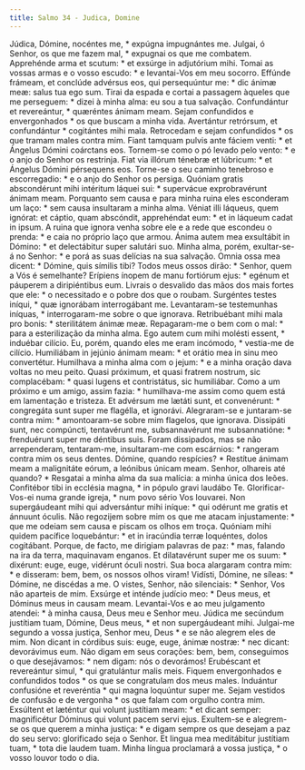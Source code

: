```yaml
---
title: Salmo 34 - Judica, Domine
---
```


<div class="grid grid-cols-2 gap-5">
  <span class="col-6 dropcaps text-justify">
    Júdica, Dómine, nocéntes me, * expúgna impugnántes me.
  </span>
  <span class="col-6 dropcaps text-justify">
    Julgai, ó Senhor, os que me fazem mal, * expugnai os que me combatem.
  </span>
  <span class="col-6 text-justify">
    Apprehénde arma et scutum: * et exsúrge in adjutórium mihi.
  </span>
  <span class="col-6 text-justify">
    Tomai as vossas armas e o vosso escudo: * e levantai-Vos em meu socorro.
  </span>
  <span class="col-6 text-justify">
    Effúnde frámeam, et conclúde advérsus eos, qui persequúntur me: * dic ánimæ
    meæ: salus tua ego sum.
  </span>
  <span class="col-6 text-justify">
    Tirai da espada e cortai a passagem àqueles que me perseguem: * dizei à
    minha alma: eu sou a tua salvação.
  </span>
  <span class="col-6 text-justify">
    Confundántur et revereántur, * quæréntes ánimam meam.
  </span>
  <span class="col-6 text-justify">
    Sejam confundidos e envergonhados * os que buscam a minha vida.
  </span>
  <span class="col-6 text-justify">
    Avertántur retrórsum, et confundántur * cogitántes mihi mala.
  </span>
  <span class="col-6 text-justify">
    Retrocedam e sejam confundidos * os que tramam males contra mim.
  </span>
  <span class="col-6 text-justify">
    Fiant tamquam pulvis ante fáciem venti: * et Ángelus Dómini coárctans eos.
  </span>
  <span class="col-6 text-justify">
    Tornem-se como o pó levado pelo vento: * e o anjo do Senhor os restrinja.
  </span>
  <span class="col-6 text-justify">
    Fiat via illórum ténebræ et lúbricum: * et Ángelus Dómini pérsequens eos.
  </span>
  <span class="col-6 text-justify">
    Torne-se o seu caminho tenebroso e escorregadio: * e o anjo do Senhor os
    persiga.
  </span>
  <span class="col-6 text-justify">
    Quóniam gratis abscondérunt mihi intéritum láquei sui: * supervácue
    exprobravérunt ánimam meam.
  </span>
  <span class="col-6 text-justify">
    Porquanto sem causa e para minha ruina eles esconderam um laço: * sem causa
    insultaram a minha alma.
  </span>
  <span class="col-6 text-justify">
    Véniat illi láqueus, quem ignórat: et cáptio, quam abscóndit, apprehéndat
    eum: * et in láqueum cadat in ipsum.
  </span>
  <span class="col-6 text-justify">
    A ruina que ignora venha sobre ele e a rede que escondeu o prenda: * e caia
    no próprio laço que armou.
  </span>
  <span class="col-6 text-justify">
    Ánima autem mea exsultábit in Dómino: * et delectábitur super salutári suo.
  </span>
  <span class="col-6 text-justify">
    Minha alma, porém, exultar-se-á no Senhor: * e porá as suas delícias na sua
    salvação.
  </span>
  <span class="col-6 text-justify">
    Omnia ossa mea dicent: * Dómine, quis símilis tibi?
  </span>
  <span class="col-6 text-justify">
    Todos meus ossos dirão: * Senhor, quem a Vós é semelhante?
  </span>
  <span class="col-6 text-justify">
    Erípiens ínopem de manu fortiórum ejus: * egénum et páuperem a diripiéntibus
    eum.
  </span>
  <span class="col-6 text-justify">
    Livrais o desvalido das mãos dos mais fortes que ele: * o necessitado e o
    pobre dos que o roubam.
  </span>
  <span class="col-6 text-justify">
    Surgéntes testes iníqui, * quæ ignorábam interrogábant me.
  </span>
  <span class="col-6 text-justify">
    Levantaram-se testemunhas iníquas, * interrogaram-me sobre o que ignorava.
  </span>
  <span class="col-6 text-justify">
    Retribuébant mihi mala pro bonis: * sterilitátem ánimæ meæ.
  </span>
  <span class="col-6 text-justify">
    Repagaram-me o bem com o mal: * para a esterilização da minha alma.
  </span>
  <span class="col-6 text-justify">
    Ego autem cum mihi molésti essent, * induébar cilício.
  </span>
  <span class="col-6 text-justify">
    Eu, porém, quando eles me eram incómodo, * vestia-me de cilício.
  </span>
  <span class="col-6 text-justify">
    Humiliábam in jejúnio ánimam meam: * et orátio mea in sinu meo convertétur.
  </span>
  <span class="col-6 text-justify">
    Humilhava a minha alma com o jejum: * e a minha oração dava voltas no meu
    peito.
  </span>
  <span class="col-6 text-justify">
    Quasi próximum, et quasi fratrem nostrum, sic complacébam: * quasi lugens et
    contristátus, sic humiliábar.
  </span>
  <span class="col-6 text-justify">
    Como a um próximo e um amigo, assim fazia: * humilhava-me assim como quem
    está em lamentação e tristeza.
  </span>
  <span class="col-6 text-justify">
    Et advérsum me lætáti sunt, et convenérunt: * congregáta sunt super me
    flagélla, et ignorávi.
  </span>
  <span class="col-6 text-justify">
    Alegraram-se e juntaram-se contra mim: * amontoaram-se sobre mim flagelos,
    que ignorava.
  </span>
  <span class="col-6 text-justify">
    Dissipáti sunt, nec compúncti, tentavérunt me, subsannavérunt me
    subsannatióne: * frenduérunt super me déntibus suis.
  </span>
  <span class="col-6 text-justify">
    Foram dissipados, mas se não arrependeram, tentaram-me, insultaram-me com
    escárnios: * rangeram contra mim os seus dentes.
  </span>
  <span class="col-6 text-justify">
    Dómine, quando respícies? * Restítue ánimam meam a malignitáte eórum, a
    leónibus únicam meam.
  </span>
  <span class="col-6 text-justify">
    Senhor, olhareis até quando? * Resgatai a minha alma da sua malícia: a minha
    única dos leões.
  </span>
  <span class="col-6 text-justify">
    Confitébor tibi in ecclésia magna, * in pópulo gravi laudábo Te.
  </span>
  <span class="col-6 text-justify">
    Glorificar-Vos-ei numa grande igreja, * num povo sério Vos louvarei.
  </span>
  <span class="col-6 text-justify">
    Non supergáudeant mihi qui adversántur mihi iníque: * qui odérunt me gratis
    et ánnuunt óculis.
  </span>
  <span class="col-6 text-justify">
    Não regozijem sobre mim os que me atacam injustamente: * que me odeiam sem
    causa e piscam os olhos em troça.
  </span>
  <span class="col-6 text-justify">
    Quóniam mihi quidem pacífice loquebántur: * et in iracúndia terræ loquéntes,
    dolos cogitábant.
  </span>
  <span class="col-6 text-justify">
    Porque, de facto, me dirigiam palavras de paz: * mas, falando na ira da
    terra, maquinavam enganos.
  </span>
  <span class="col-6 text-justify">
    Et dilatavérunt super me os suum: * dixérunt: euge, euge, vidérunt óculi
    nostri.
  </span>
  <span class="col-6 text-justify">
    Sua boca alargaram contra mim: * e disseram: bem, bem, os nossos olhos
    viram!
  </span>
  <span class="col-6 text-justify">
    Vidísti, Dómine, ne síleas: * Dómine, ne discédas a me.
  </span>
  <span class="col-6 text-justify">
    O vistes, Senhor, não silenciais: * Senhor, Vos não aparteis de mim.
  </span>
  <span class="col-6 text-justify">
    Exsúrge et inténde judício meo: * Deus meus, et Dóminus meus in causam meam.
  </span>
  <span class="col-6 text-justify">
    Levantai-Vos e ao meu julgamento atendei: * à minha causa, Deus meu e Senhor
    meu.
  </span>
  <span class="col-6 text-justify">
    Júdica me secúndum justítiam tuam, Dómine, Deus meus, * et non supergáudeant
    mihi.
  </span>
  <span class="col-6 text-justify">
    Julgai-me segundo a vossa justiça, Senhor meu, Deus * e se não alegrem eles
    de mim.
  </span>
  <span class="col-6 text-justify">
    Non dicant in córdibus suis: euge, euge, ánimæ nostræ: * nec dicant:
    devorávimus eum.
  </span>
  <span class="col-6 text-justify">
    Não digam em seus corações: bem, bem, conseguimos o que desejávamos: * nem
    digam: nós o devorámos!
  </span>
  <span class="col-6 text-justify">
    Erubéscant et revereántur simul, * qui gratulántur malis meis.
  </span>
  <span class="col-6 text-justify">
    Fiquem envergonhados e confundidos todos * os que se congratulam dos meus
    males.
  </span>
  <span class="col-6 text-justify">
    Induántur confusióne et reveréntia * qui magna loquúntur super me.
  </span>
  <span class="col-6 text-justify">
    Sejam vestidos de confusão e de vergonha * os que falam com orgulho contra
    mim.
  </span>
  <span class="col-6 text-justify">
    Exsúltent et læténtur qui volunt justítiam meam: * et dicant semper:
    magnificétur Dóminus qui volunt pacem servi ejus.
  </span>
  <span class="col-6 text-justify">
    Exultem-se e alegrem-se os que querem a minha justiça: * e digam sempre os
    que desejam a paz do seu servo: glorificado seja o Senhor.
  </span>
  <span class="col-6 text-justify">
    Et lingua mea meditábitur justítiam tuam, * tota die laudem tuam.
  </span>
  <span class="col-6 text-justify">
    Minha língua proclamará a vossa justiça, * o vosso louvor todo o dia.
  </span>
</div>

